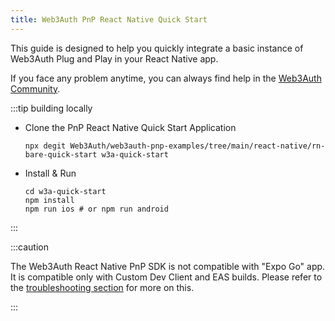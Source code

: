 ```yaml
---
title: Web3Auth PnP React Native Quick Start
---
```


This guide is designed to help you quickly integrate a basic instance of Web3Auth Plug and Play in your React Native app.

If you face any problem anytime, you can always find help in the [Web3Auth Community](https://web3auth.io/community/c/help-pnp/pnp-rn/19).

:::tip building locally

- Clone the PnP React Native Quick Start Application

  ```shell npm2yarn
  npx degit Web3Auth/web3auth-pnp-examples/tree/main/react-native/rn-bare-quick-start w3a-quick-start
  ```

- Install & Run

  ```shell npm2yarn
  cd w3a-quick-start
  npm install
  npm run ios # or npm run android
  ```

:::

:::caution

The Web3Auth React Native PnP SDK is not compatible with "Expo Go" app. It is compatible only with Custom Dev Client and EAS builds. Please refer to
the [troubleshooting section](troubleshooting/metro-issues#update-your-metroconfigjs) for more on this.

:::
